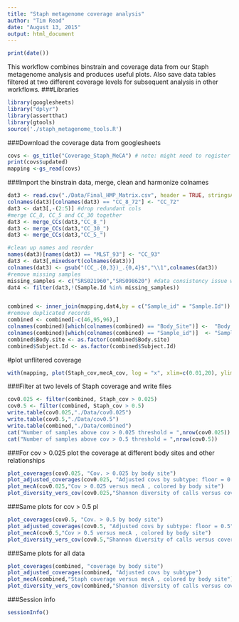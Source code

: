 ```yaml
---
title: "Staph metagenome coverage analysis"
author: "Tim Read"
date: "August 13, 2015"
output: html_document
---
```

```r
print(date())
```

This workflow combines binstrain and coverage data from our Staph metagenome analysis and produces useful plots.  Also save data tables filtered at two different coverage levels for subsequent analysis in other workflows.
###Libraries
```r
library(googlesheets)
library("dplyr")
library(assertthat)
library(gtools)
source('./staph_metagenome_tools.R')
```

###Download the coverage data from googlesheets

```r
covs <- gs_title("Coverage_Staph_MeCA") # note: might need to register app with google here .
print(covs$updated)
mapping <-gs_read(covs)
```

###Import the binstrain data, merge, clean and harmonize colnames
```r
dat3 <- read.csv("./Data/Final_HMP_Matrix.csv", header = TRUE, stringsAsFactors = FALSE)
colnames(dat3)[colnames(dat3) == "CC_8_72"] <- "CC_72"
dat3 <- dat3[,-(2:5)] #drop redundant cols
#merge CC_8, CC_5 and CC_30 together
dat3 <- merge_CCs(dat3,"CC_8_")
dat3 <- merge_CCs(dat3,"CC_30_")
dat3 <- merge_CCs(dat3,"CC_5_")

#clean up names and reorder
names(dat3)[names(dat3) == "MLST_93"] <- "CC_93"
dat3 <- dat3[,mixedsort(colnames(dat3))]
colnames(dat3) <- gsub("(CC_.{0,3})_.{0,4}$","\\1",colnames(dat3))
#remove missing samples
missing_samples <- c("SRS021960","SRS098620") #data consistency issue with these samples
dat4 <- filter(dat3,!(Sample.Id %in% missing_samples))


combined <- inner_join(mapping,dat4,by = c("Sample_id" = "Sample.Id"))
#remove duplicated records
combined <- combined[-c(46,95,96),]
colnames(combined)[which(colnames(combined) == "Body_Site")] <-  "Body.site"
colnames(combined)[which(colnames(combined) == "Sample_id")]  <- "Sample.Id"
combined$Body.site <- as.factor(combined$Body.site)
combined$Subject.Id <- as.factor(combined$Subject.Id)
```
#plot unflitered coverage

```r
with(mapping, plot(Staph_cov,mecA_cov, log = "x", xlim=c(0.01,20), ylim=c(0,10), ylab = "mecA coverage", xlab = "log(Staph. coverage)", pch = 16))

```


###Filter at two levels of Staph coverage and write files
```r
cov0.025 <- filter(combined, Staph_cov > 0.025)
cov0.5 <- filter(combined, Staph_cov > 0.5)
write.table(cov0.025,"./Data/cov0.025")
write.table(cov0.5,"./Data/cov0.5")
write.table(combined,"./Data/combined")
cat("Number of samples above cov > 0.025 threshold = ",nrow(cov0.025))
cat("Number of samples above cov > 0.5 threshold = ",nrow(cov0.5))
```

###For cov > 0.025 plot the coverage at different body sites and other relationships

```r
plot_coverages(cov0.025, "Cov. > 0.025 by body site")
plot_adjusted_coverages(cov0.025, "Adjusted covs by subtype: floor = 0.025")
plot_mecA(cov0.025,"Cov > 0.025 versus mecA , colored by body site")
plot_diversity_vers_cov(cov0.025,"Shannon diversity of calls versus coverage: cutoff cov > 0.025")
```

###Same plots for cov > 0.5 pl
```r
plot_coverages(cov0.5, "Cov. > 0.5 by body site")
plot_adjusted_coverages(cov0.5, "Adjusted covs by subtype: floor = 0.5")
plot_mecA(cov0.5,"Cov > 0.5 versus mecA , colored by body site")
plot_diversity_vers_cov(cov0.5,"Shannon diversity of calls versus coverage: cutoff cov > 0.5")
```

###Same plots for all data
```r
plot_coverages(combined, "coverage by body site")
plot_adjusted_coverages(combined, "Adjusted covs by subtype")
plot_mecA(combined,"Staph coverage versus mecA , colored by body site")
plot_diversity_vers_cov(combined,"Shannon diversity of calls versus coverage")
```

###Session info
```r
sessionInfo()
```
